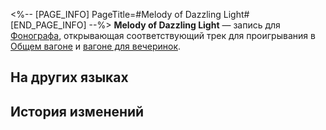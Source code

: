 <%-- [PAGE_INFO]
PageTitle=#Melody of Dazzling Light#
[END_PAGE_INFO] --%>
{{Предмет Инфобокс
|id          = 210368
|Изображение = Предмет Melody of Dazzling Light.png
|Тип         = Запись
|Инвентарь   = Ценные предметы
|Редкость    = 3
|Эффект      = 
|Описание    = Запись, которую можно воспроизвести на фонографе экспресса. Это может быть случайное приобретение или подарок от кого-то другого. Когда играет музыка, всплывают самые разные воспоминания: улыбки, встречи, прикосновения и волнение битвы. Может быть, поэтому, даже несмотря на стремительный прогресс общества, люди всё ещё собирают записи.<br />Текущая запись содержит трек Melody of Dazzling Light.
}}
{{Описание|''Музыка - это ниндзюцу, страдания окончены, разгорается решимость!''}}
'''Melody of Dazzling Light''' — запись для [[Фонограф]]а, открывающая соответствующий трек для проигрывания в [[Общий вагон|Общем вагоне]] и [[Вагон для вечеринок|вагоне для вечеринок]].

==На других языках==
{{На других языках
|en   = ''Melody of Dazzling Light''
|zhs  = 《音律绚烂》
|zht  = 《音律絢爛》
|ja   = 『音律絢爛』
|ko   = ≪찬란한 음률≫
|es   = Melodía radiante
|fr   = ''Melody of Dazzling Light''
|ru   = Melody of Dazzling Light
|th   = "Melody of Dazzling Light"
|vi   = "Giai Điệu Rực Rỡ"
|de   = „Eine strahlende Melodie“
|id   = "Melody of Dazzling Light"
|pt   = "Melody of Dazzling Light"
}}

==История изменений==
{{История изменений|3.5}}